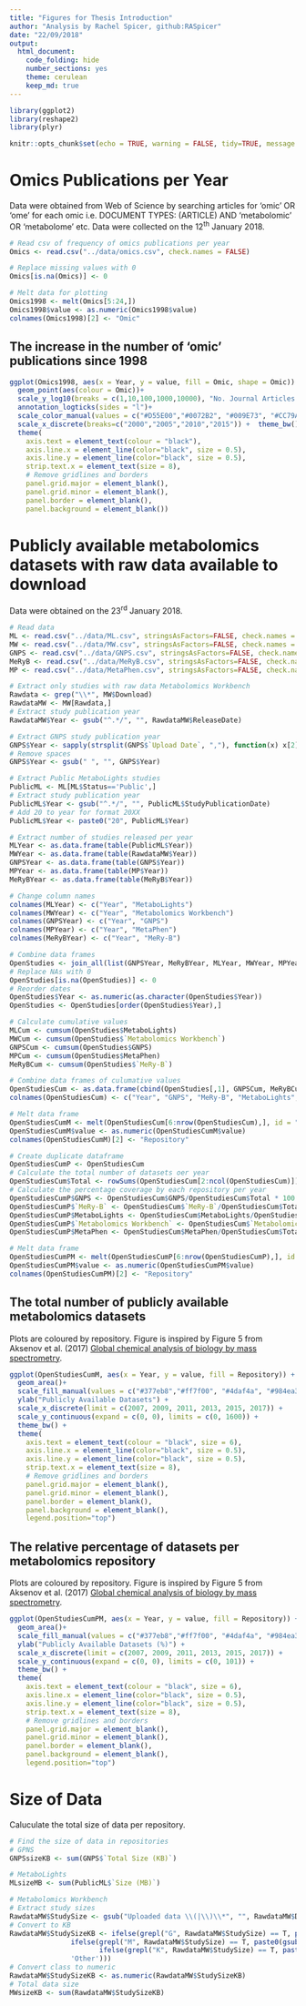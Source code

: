 ```yaml
---
title: "Figures for Thesis Introduction"
author: "Analysis by Rachel Spicer, github:RASpicer"
date: "22/09/2018"
output: 
  html_document:
    code_folding: hide
    number_sections: yes
    theme: cerulean
    keep_md: true
---
```


```r
library(ggplot2)
library(reshape2)
library(plyr)

knitr::opts_chunk$set(echo = TRUE, warning = FALSE, tidy=TRUE, message = FALSE, fig.path = "figs/",fig.keep=TRUE)
```

# Omics Publications per Year

Data were obtained from Web of Science by searching articles for ‘omic’ OR ‘ome’ for each omic i.e. DOCUMENT TYPES: (ARTICLE) AND ‘metabolomic’ OR ‘metabolome’ etc. Data were collected on the 12<sup>th</sup> January 2018.

```r
# Read csv of frequency of omics publications per year
Omics <- read.csv("../data/omics.csv", check.names = FALSE)

# Replace missing values with 0
Omics[is.na(Omics)] <- 0

# Melt data for plotting
Omics1998 <- melt(Omics[5:24,])
Omics1998$value <- as.numeric(Omics1998$value)
colnames(Omics1998)[2] <- "Omic"
```

## The increase in the number of ‘omic’ publications since 1998

```r
ggplot(Omics1998, aes(x = Year, y = value, fill = Omic, shape = Omic)) + 
  geom_point(aes(colour = Omic))+
  scale_y_log10(breaks = c(1,10,100,1000,10000), "No. Journal Articles Published") +
  annotation_logticks(sides = "l")+
  scale_color_manual(values = c("#D55E00","#0072B2", "#009E73", "#CC79A7")) +
  scale_x_discrete(breaks=c("2000","2005","2010","2015")) +  theme_bw() +
  theme(
    axis.text = element_text(colour = "black"),
    axis.line.x = element_line(color="black", size = 0.5),
    axis.line.y = element_line(color="black", size = 0.5),
    strip.text.x = element_text(size = 8),
    # Remove gridlines and borders
    panel.grid.major = element_blank(),
    panel.grid.minor = element_blank(),
    panel.border = element_blank(),
    panel.background = element_blank())
```

# Publicly available metabolomics datasets with raw data available to download

Data were obtained on the 23<sup>rd</sup> January 2018.
```r
# Read data
ML <- read.csv("../data/ML.csv", stringsAsFactors=FALSE, check.names = FALSE)
MW <- read.csv("../data/MW.csv", stringsAsFactors=FALSE, check.names = FALSE)
GNPS <- read.csv("../data/GNPS.csv", stringsAsFactors=FALSE, check.names = FALSE)
MeRyB <- read.csv("../data/MeRyB.csv", stringsAsFactors=FALSE, check.names = FALSE)
MP <- read.csv("../data/MetaPhen.csv", stringsAsFactors=FALSE, check.names = FALSE)

# Extract only studies with raw data Metabolomics Workbench
Rawdata <- grep("\\*", MW$Download)
RawdataMW <- MW[Rawdata,]
# Extract study publication year
RawdataMW$Year <- gsub("^.*/", "", RawdataMW$ReleaseDate)

# Extract GNPS study publication year
GNPS$Year <- sapply(strsplit(GNPS$`Upload Date`, ","), function(x) x[2])
# Remove spaces
GNPS$Year <- gsub(" ", "", GNPS$Year)

# Extract Public MetaboLights studies
PublicML <- ML[ML$Status=='Public',]
# Extract study publication year
PublicML$Year <- gsub("^.*/", "", PublicML$StudyPublicationDate)
# Add 20 to year for format 20XX
PublicML$Year <- paste0("20", PublicML$Year)

# Extract number of studies released per year
MLYear <- as.data.frame(table(PublicML$Year))
MWYear <- as.data.frame(table(RawdataMW$Year))
GNPSYear <- as.data.frame(table(GNPS$Year))
MPYear <- as.data.frame(table(MP$Year))
MeRyBYear <- as.data.frame(table(MeRyB$Year))

# Change column names
colnames(MLYear) <- c("Year", "MetaboLights")
colnames(MWYear) <- c("Year", "Metabolomics Workbench")
colnames(GNPSYear) <- c("Year", "GNPS")
colnames(MPYear) <- c("Year", "MetaPhen")
colnames(MeRyBYear) <- c("Year", "MeRy-B")

# Combine data frames
OpenStudies <- join_all(list(GNPSYear, MeRyBYear, MLYear, MWYear, MPYear), by='Year', type='full')
# Replace NAs with 0
OpenStudies[is.na(OpenStudies)] <- 0
# Reorder dates 
OpenStudies$Year <- as.numeric(as.character(OpenStudies$Year))
OpenStudies <- OpenStudies[order(OpenStudies$Year),]

# Calculate cumulative values
MLCum <- cumsum(OpenStudies$MetaboLights)
MWCum <- cumsum(OpenStudies$`Metabolomics Workbench`)
GNPSCum <- cumsum(OpenStudies$GNPS)
MPCum <- cumsum(OpenStudies$MetaPhen)
MeRyBCum <- cumsum(OpenStudies$`MeRy-B`)

# Combine data frames of culumative values
OpenStudiesCum <- as.data.frame(cbind(OpenStudies[,1], GNPSCum, MeRyBCum, MLCum, MWCum, MPCum))
colnames(OpenStudiesCum) <- c("Year", "GNPS", "MeRy-B", "MetaboLights", "Metabolomics Workbench", "MetaPhen")

# Melt data frame
OpenStudiesCumM <- melt(OpenStudiesCum[6:nrow(OpenStudiesCum),], id = "Year")
OpenStudiesCumM$value <- as.numeric(OpenStudiesCumM$value)
colnames(OpenStudiesCumM)[2] <- "Repository"

# Create duplicate dataframe 
OpenStudiesCumP <- OpenStudiesCum
# Calculate the total number of datasets oer year
OpenStudiesCum$Total <- rowSums(OpenStudiesCum[2:ncol(OpenStudiesCum)])
# Calculate the percentage coverage by each repository per year
OpenStudiesCumP$GNPS <- OpenStudiesCum$GNPS/OpenStudiesCum$Total * 100
OpenStudiesCumP$`MeRy-B` <- OpenStudiesCum$`MeRy-B`/OpenStudiesCum$Total * 100
OpenStudiesCumP$MetaboLights <- OpenStudiesCum$MetaboLights/OpenStudiesCum$Total * 100
OpenStudiesCumP$`Metabolomics Workbench` <- OpenStudiesCum$`Metabolomics Workbench`/OpenStudiesCum$Total * 100
OpenStudiesCumP$MetaPhen <- OpenStudiesCum$MetaPhen/OpenStudiesCum$Total * 100

# Melt data frame
OpenStudiesCumPM <- melt(OpenStudiesCumP[6:nrow(OpenStudiesCumP),], id = "Year")
OpenStudiesCumPM$value <- as.numeric(OpenStudiesCumPM$value)
colnames(OpenStudiesCumPM)[2] <- "Repository"
```

## The total number of publicly available metabolomics datasets
Plots are coloured by repository. Figure is inspired by Figure 5 from Aksenov et al. (2017) [Global chemical analysis of biology by mass spectrometry](https://www.nature.com/articles/s41570-017-0054).

```r
ggplot(OpenStudiesCumM, aes(x = Year, y = value, fill = Repository)) + 
  geom_area()+
  scale_fill_manual(values = c("#377eb8","#ff7f00", "#4daf4a", "#984ea3", "#e78ac3"))+
  ylab("Publicly Available Datasets") +
  scale_x_discrete(limit = c(2007, 2009, 2011, 2013, 2015, 2017)) +
  scale_y_continuous(expand = c(0, 0), limits = c(0, 1600)) +
  theme_bw() +
  theme(
    axis.text = element_text(colour = "black", size = 6),
    axis.line.x = element_line(color="black", size = 0.5),
    axis.line.y = element_line(color="black", size = 0.5),
    strip.text.x = element_text(size = 8),
    # Remove gridlines and borders
    panel.grid.major = element_blank(),
    panel.grid.minor = element_blank(),
    panel.border = element_blank(),
    panel.background = element_blank(),
    legend.position="top")
```

## The relative percentage of datasets per metabolomics repository
Plots are coloured by repository. Figure is inspired by Figure 5 from Aksenov et al. (2017) [Global chemical analysis of biology by mass spectrometry](https://www.nature.com/articles/s41570-017-0054).

```r
ggplot(OpenStudiesCumPM, aes(x = Year, y = value, fill = Repository)) + 
  geom_area()+
  scale_fill_manual(values = c("#377eb8","#ff7f00", "#4daf4a", "#984ea3", "#e78ac3"))+
  ylab("Publicly Available Datasets (%)") +
  scale_x_discrete(limit = c(2007, 2009, 2011, 2013, 2015, 2017)) +
  scale_y_continuous(expand = c(0, 0), limits = c(0, 101)) +
  theme_bw() +
  theme(
    axis.text = element_text(colour = "black", size = 6),
    axis.line.x = element_line(color="black", size = 0.5),
    axis.line.y = element_line(color="black", size = 0.5),
    strip.text.x = element_text(size = 8),
    # Remove gridlines and borders
    panel.grid.major = element_blank(),
    panel.grid.minor = element_blank(),
    panel.border = element_blank(),
    panel.background = element_blank(),
    legend.position="top")
```

# Size of Data

Caluculate the total size of data per repository.

```r
# Find the size of data in repositories
# GPNS
GNPSsizeKB <- sum(GNPS$`Total Size (KB)`)

# MetaboLights
MLsizeMB <- sum(PublicML$`Size (MB)`)

# Metabolomics Workbench
# Extract study sizes
RawdataMW$StudySize <- gsub("Uploaded data \\(|\\)\\*", "", RawdataMW$Download)
# Convert to KB
RawdataMW$StudySizeKB <- ifelse(grepl("G", RawdataMW$StudySize) == T, paste0(gsub("[^0-9]", "", RawdataMW$StudySize),"000000"),
               ifelse(grepl("M", RawdataMW$StudySize) == T, paste0(gsub("[^0-9]", "", RawdataMW$StudySize),"000"),
                      ifelse(grepl("K", RawdataMW$StudySize) == T, paste0(gsub("[^0-9]", "", RawdataMW$StudySize),""),
               'Other')))
# Convert class to numeric
RawdataMW$StudySizeKB <- as.numeric(RawdataMW$StudySizeKB)
# Total data size
MWsizeKB <- sum(RawdataMW$StudySizeKB)
```
